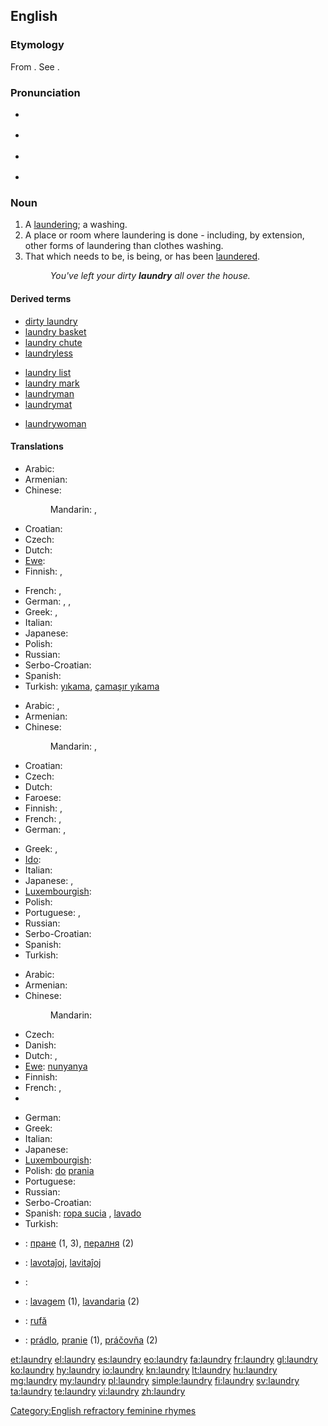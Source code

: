 ==English==
{{wikipedia}}

===Etymology===
From {{etyl|fro}} {{term|lavanderie|lang=fro}}. See {{term|launder}}.

===Pronunciation===
* {{a|UK}} {{IPA|/ˈlɔːn.dri/}}
* {{a|US}} {{IPA|/ˈlɔn.dri/}}
* {{a|cot-caught|northern cities vowel shift}} {{IPA|/ˈlɑn.dri/}}
* {{audio|en-us-laundry.ogg|Audio (US cot-caught merged)}}

===Noun===
{{en-noun|laundries}}

# A [[laundering]]; a washing.
# A place or room where laundering is done - including, by extension, other forms of laundering than clothes washing.
# That which needs to be, is being, or has been [[launder]]ed.
#: ''You've left your dirty '''laundry''' all over the house.''

====Derived terms====
{{rel-top3|Terms derived from ''laundry''}}
* [[dirty laundry]]
* [[laundry basket]]
* [[laundry chute]]
* [[laundryless]]
{{rel-mid3}}
* [[laundry list]]
* [[laundry mark]]
* [[laundryman]]
* [[laundrymat]]
{{rel-mid3}}
* [[laundrywoman]]
{{rel-bottom}}

====Translations====
{{trans-top|laundering; washing}}
* Arabic: {{t|ar|غسيل|m|tr=ghasiil}}
* Armenian: {{t-|hy|լվացք|tr=lvac’k’}}
* Chinese:
*: Mandarin: {{t|cmn|洗衣|tr=xǐyī|sc=Hani}},  {{t-|cmn|洗濯|tr=xǐzhuó|sc=Hani}}
* Croatian: {{t-|hr|pranje|n|alt=pránje}}
* Czech: {{t-|cs|praní|n}}
* Dutch: {{t+|nl|was|m}}
* [[Ewe]]: {{tø|ee|nunyanya|xs=Ewe}}
* Finnish: {{t-|fi|pyykkäys}}, {{t-|fi|pyykkääminen}}
{{trans-mid}}
* French: {{t|fr|blanchisserie|f}},  {{t|fr|blanchissage|m}}
* German: {{t+|de|Wäsche|f}},  {{t|de|Wäscherei|f}},  {{t|de|Waschen|n}}
* Greek: {{t|el|πλύσιμο|n|sc=Grek}}, {{t|el|μπουγάδα|f|sc=Grek}}
* Italian: {{t+|it|bucato|m}}
* Japanese: {{t+|ja|洗濯|tr=せんたく, sentaku}}
* Polish: {{t+|pl|pranie|n}}
* Russian: {{t|ru|стирка|f|tr=stírka}}
* Serbo-Croatian: {{t|sh|pranje|xs=Serbo-Croatian}}
* Spanish: {{t|es|colada|f}}
* Turkish: [[yıkama]], [[çamaşır yıkama]]
{{trans-bottom}}

{{trans-top|place or room where laundering is done}}
* Arabic: {{t|ar|مصبغة|f|tr=máSbagha}},  {{t|ar|مغسلة|f|tr=mághsala}}
* Armenian: {{t-|hy|լվացքատուն|tr=lvac’k’atun}}
* Chinese:
*: Mandarin: {{t|cmn|洗衣房|tr=xǐyīfáng|sc=Hani}},  {{t|cmn|洗衣店|tr=xǐyīdiàn|sc=Hani}}
* Croatian: {{t-|hr|praonica|f|alt=praónica}}
* Czech: {{t-|cs|prádelna|f}}
* Dutch: {{t-|nl|wasserij|f}}
* Faroese: {{t|fo|vaskarí|n}}
* Finnish: {{t+|fi|pesutupa}}, {{t+|fi|pesula}}
* French: {{t+|fr|laverie|f}},  {{t+|fr|buanderie|f}}
* German: {{t|de|Waschküche|f}},  {{t|de|Waschsalon|m}}
{{trans-mid}}
* Greek: {{t|el|πλυσταριό|n|tr=plystarió|sc=Grek}}, {{t|el|πλυντήριο|n|tr=plyntírio|sc=Grek}}
* [[Ido]]: {{t-|io|laverio|xs=Ido}}
* Italian: {{t+|it|lavanderia|f}}
* Japanese: {{t|ja|ランドリー|tr=randorī}},  {{t|ja|洗濯屋|tr=せんたくや, sentakuya}}
* [[Luxembourgish]]: {{t|lb|Wäschkichen|f}}
* Polish: {{t-|pl|pralnia|f}}
* Portuguese: {{t|pt|lavanderia}}, {{t|pt|área de serviço}}
* Russian: {{t|ru|прачечная|f|tr=práčečnaja}}
* Serbo-Croatian: {{t|sh|praonica|xs=Serbo-Croatian}}
* Spanish: {{t-|es|lavandería|f}}
* Turkish: {{t+|tr|çamaşırhane}}
{{trans-bottom}}

{{trans-top|that which needs to be laundered}}
* Arabic: {{t|ar|مغسلة|m|tr=ghasiil}}
* Armenian: {{t-|hy|լվացք|tr=lvac’k’}}
* Chinese:
*: Mandarin: {{t|cmn|要洗的衣服|tr=yào xǐ-de yīfu|sc=Hani}}
* Czech: {{t-|cs|prádlo|n}}
* Danish: {{t|da|vasketøj|n}}
* Dutch: {{t+|nl|was|m}}, {{t+|nl|wasgoed|n}}
* [[Ewe]]: [[nunyanya]]
* Finnish: {{t+|fi|pyykki}}
* French: {{t+|fr|lessive|f}},  {{t+|fr|linge|f}}
* {{trreq|Georgian}}
{{trans-mid}}
* German: {{t+|de|Wäsche|f}}
* Greek: {{t|el|άπλυτα|n|p|tr=áplyta|sc=Grek}}
* Italian: {{t+|it|bucato|m}}
* Japanese: {{t|ja|洗濯物|tr=せんたくもの, sentakumono}}
* [[Luxembourgish]]: {{t|lb|Wäsch}}
* Polish: {{t+|pl|rzecz|f|p|alt=rzeczy}} [[do]] [[pranie|prania]]
* Portuguese: {{t|pt|roupa suja|f}}
* Russian: {{t|ru|бельё|n|tr=bel'jó}}
* Serbo-Croatian: {{t|sh|rublje|xs=Serbo-Croatian}}
* Spanish: [[ropa sucia]] {{f}}, [[lavado]] {{m}}
* Turkish: {{t+|tr|çamaşır}}
{{trans-bottom}}

{{checktrans-top}}
* {{ttbc|bg}}: [[пране]] {{n}} (1, 3), [[пералня]] {{f}} (2)
* {{ttbc|eo}}: [[lavotaĵoj]], [[lavitaĵoj]]
* {{ttbc|ku}}: {{t|ku|balav}} {{f}}
{{trans-mid}}
* {{ttbc|pt}}: [[lavagem]] (1), [[lavandaria]] {{f}} (2)
* {{ttbc|ro}}: [[rufă]] {{f}}
* {{ttbc|sk}}: [[prádlo]], [[pranie]] {{n}} (1), [[práčovňa]]  {{f}} (2)
{{trans-bottom}}

[[Category:English refractory feminine rhymes]]

[[et:laundry]]
[[el:laundry]]
[[es:laundry]]
[[eo:laundry]]
[[fa:laundry]]
[[fr:laundry]]
[[gl:laundry]]
[[ko:laundry]]
[[hy:laundry]]
[[io:laundry]]
[[kn:laundry]]
[[lt:laundry]]
[[hu:laundry]]
[[mg:laundry]]
[[my:laundry]]
[[pl:laundry]]
[[simple:laundry]]
[[fi:laundry]]
[[sv:laundry]]
[[ta:laundry]]
[[te:laundry]]
[[vi:laundry]]
[[zh:laundry]]